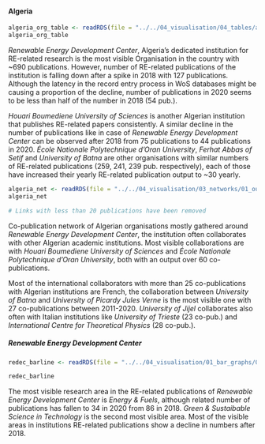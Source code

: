 #### Algeria

```r
algeria_org_table <- readRDS(file = "../../04_visualisation/04_tables/algeria_org_table.Rds")
algeria_org_table
```

*Renewable Energy Development Center*, Algeria's dedicated institution for RE-related research is the most visible Organisation in the country with ~690 publications. However, number of RE-related publications of the institution is falling down after a spike in 2018 with 127 publications. Although the latency in the record entry process in WoS databases might be causing a proportion of the decline, number of publications in 2020 seems to be less than half of the number in 2018 (54 pub.).   

*Houari Boumediene University of Sciences* is another Algerian institution that publishes RE-related papers consistently. A similar decline in the number of publications like in case of *Renewable Energy Development Center* can be observed after 2018 from 75 publications to 44 publications in 2020.  *École Nationale Polytechnique d'Oran University*, *Ferhat Abbas of Setif* and *University of Batna* are other organisations with similar numbers of RE-related publications (259, 241, 239 pub. respectively), each of those have increased their yearly RE-related publication output to ~30 yearly.

```r
algeria_net <- readRDS(file = "../../04_visualisation/03_networks/01_outputs/algeria_net.Rds")
algeria_net

```
```r
# Links with less than 20 publications have been removed
```

Co-publication network of Algerian organisations mostly gathered around *Renewable Energy Development Center*, the institution often collaborates with other Algerian academic institutions. Most visible collaborations are with *Houari Boumediene University of Sciences* and *École Nationale Polytechnique d'Oran University*, both with an output over 60 co-publications.

Most of the international collaborators with more than 25 co-publications with Algerian institutions are French, the collaboration between *University of Batna* and *University of Picardy Jules Verne* is the most visible one with 27 co-publications between 2011-2020. *University of Jijel* collaborates also often with Italian institutions like *University of Trieste* (23 co-pub.) and *International Centre for Theoretical Physics* (28 co-pub.).

##### Renewable Energy Development Center 
```r
redec_barline <- readRDS(file = "../../04_visualisation/01_bar_graphs/02_regions/redec_ra_barline.Rds")

redec_barline
```

The most visible research area in the RE-related publications of *Renewable Energy Development Center* is *Energy & Fuels*, although related number of publications has fallen to 34 in 2020 from 86 in 2018. *Green & Sustaibable Science in Technology* is the second most visible area. Most of the visible areas in institutions RE-related publications show a decline in numbers after 2018.
